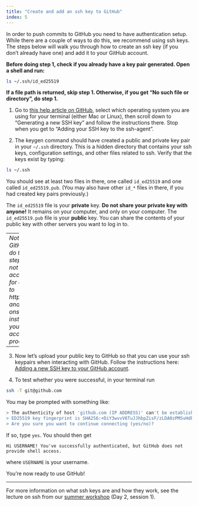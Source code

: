 ```yaml
---
title: "Create and add an ssh key to GitHub"
index: 5
---
```


In order to push commits to GitHub you need to have authentication setup. While there are a couple of ways to do this, we recommend using ssh keys. The steps below will walk you through how to create an ssh key (if you don't already have one) and add it to your GitHub account.

**Before doing step 1, check if you already have a key pair generated. Open a shell and run:**
```bash
ls ~/.ssh/id_ed25519
```
**If a file path is returned, skip step 1. Otherwise, if you get "No such file or directory", do step 1.**

1. Go to [this help article on GitHub](https://docs.github.com/en/authentication/connecting-to-github-with-ssh/generating-a-new-ssh-key-and-adding-it-to-the-ssh-agent), select which operating system you are using for your terminal (either Mac or Linux), then scroll down to "Generating a new SSH key" and follow the instructions there. Stop when you get to "Adding your SSH key to the ssh-agent".

2. The keygen command should have created a public and private key pair in your `~/.ssh` directory. This is a hidden directory that contains your ssh keys, configuration settings, and other files related to ssh. Verify that the keys exist by typing:
```bash
ls ~/.ssh
```
You should see at least two files in there, one called `id_ed25519` and one called `id_ed25519.pub`. (You may also have other `id_*` files in there, if you had created key pairs previously.)

The `id_ed25519` file is your **private** key. **Do not share your private key with anyone!** It remains on your computer, and only on your computer. The `id_ed25519.pub` file is your **public** key. You can share the contents of your public key with other servers you want to log in to.

----
*Note: you need a GitHub account to do the following steps. If you do not have a GitHub account, sign up for one by going to https://github.com and following the onscreen instructions. Once you have an account you can proceed.*

----

3. Now let's upload your public key to GitHub so that you can use your ssh keypairs when interacting with GitHub. Follow the instructions here: [Adding a new SSH key to your GitHub account](https://docs.github.com/en/authentication/connecting-to-github-with-ssh/adding-a-new-ssh-key-to-your-github-account?platform=linux#adding-a-new-ssh-key-to-your-account).

4. To test whether you were successful, in your terminal run
```bash
ssh -T git@github.com
```
You may be prompted with something like:
```bash
> The authenticity of host 'github.com (IP ADDRESS)' can't be established.
> ED25519 key fingerprint is SHA256:+DiY3wvvV6TuJJhbpZisF/zLDA0zPMSvHdkr4UvCOqU.
> Are you sure you want to continue connecting (yes/no)?
```
If so, type `yes`. You should then get
```
Hi USERNAME! You've successfully authenticated, but GitHub does not provide shell access.
```
where `USERNAME` is your username.

You're now ready to use GitHub!

----

For more information on what ssh keys are and how they work, see the lecture on ssh from our [summer workshop](https://opensource.syracuse.edu/events/computing-101-workshop-summer-2024/#Workshop-materials) (Day 2, session 1).
